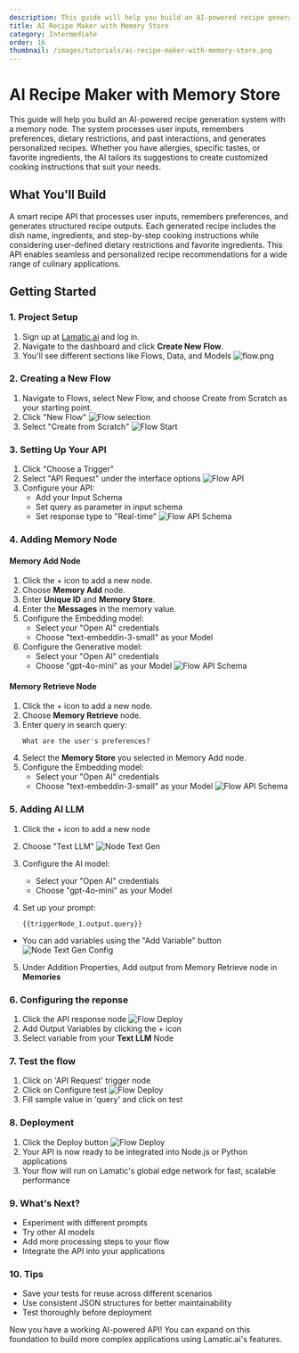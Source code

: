 ```yaml
---
description: This guide will help you build an AI-powered recipe generation system with memory. The system remembers user preferences, dietary restrictions, and past interactions to generate personalized recipes. Whether you have allergies, specific tastes, or favorite ingredients, the AI tailors its suggestions to create customized cooking instructions that suit your needs.
title: AI Recipe Maker with Memory Store
category: Intermediate
order: 16
thumbnail: /images/tutorials/ai-recipe-maker-with-memory-store.png
---
```


# AI Recipe Maker with Memory Store

This guide will help you build an AI-powered recipe generation system with a memory node. The system processes user inputs, remembers preferences, dietary restrictions, and past interactions, and generates personalized recipes. Whether you have allergies, specific tastes, or favorite ingredients, the AI tailors its suggestions to create customized cooking instructions that suit your needs.

## What You'll Build

A smart recipe API that processes user inputs, remembers preferences, and generates structured recipe outputs. Each generated recipe includes the dish name, ingredients, and step-by-step cooking instructions while considering user-defined dietary restrictions and favorite ingredients. This API enables seamless and personalized recipe recommendations for a wide range of culinary applications.

## Getting Started

### 1. Project Setup

1. Sign up at [Lamatic.ai](https://lamatic.ai/) and log in.
1. Navigate to the dashboard and click **Create New Flow**.
1. You'll see different sections like Flows, Data, and Models
   ![flow.png](./img/ai-review-responder/flow.png)

### 2. Creating a New Flow

1. Navigate to Flows, select New Flow, and choose Create from Scratch as your starting point.
2. Click "New Flow"
   ![Flow selection](./img/ai-review-responder/flow-select.png)
3. Select "Create from Scratch"
   ![Flow Start](./img/ai-review-responder/flow-start.png)

### 3. Setting Up Your API

1. Click "Choose a Trigger"
2. Select "API Request" under the interface options
   ![Flow API](./img/ai-review-responder/flow-step2.png)
3. Configure your API:
   - Add your Input Schema
   - Set query as parameter in input schema
   - Set response type to "Real-time"
     ![Flow API Schema](./img/recipe-gen-with-memory/api-schema.png)

### 4. Adding Memory Node

#### Memory Add Node

1. Click the + icon to add a new node.
2. Choose **Memory Add** node.
3. Enter **Unique ID** and **Memory Store**.
4. Enter the **Messages** in the memory value.
5. Configure the Embedding model:
   - Select your "Open AI" credentials
   - Choose "text-embeddin-3-small" as your Model
6. Configure the Generative model:
   - Select your "Open AI" credentials
   - Choose "gpt-4o-mini" as your Model
     ![Flow API Schema](./img/recipe-gen-with-memory/memory-node1.png)

#### Memory Retrieve Node

1. Click the + icon to add a new node.
2. Choose **Memory Retrieve** node.
3. Enter query in search query:
   ```
   What are the user's preferences?
   ```
4. Select the **Memory Store** you selected in Memory Add node.
5. Configure the Embedding model:
   - Select your "Open AI" credentials
   - Choose "text-embeddin-3-small" as your Model
     ![Flow API Schema](./img/recipe-gen-with-memory/memory-node2.png)

### 5. Adding AI LLM

1. Click the + icon to add a new node
2. Choose "Text LLM"
   ![Node Text Gen](./img/recipe-gen-with-memory/text-gen-node1.png)
3. Configure the AI model:
   - Select your "Open AI" credentials
   - Choose "gpt-4o-mini" as your Model
4. Set up your prompt:

   ```
   {{triggerNode_1.output.query}}

   ```

- You can add variables using the "Add Variable" button
  ![Node Text Gen Config](./img/recipe-gen-with-memory/text-gen-node2.png)

5. Under Addition Properties, Add output from Memory Retrieve node in **Memories**

### 6. Configuring the reponse

1. Click the API response node
   ![Flow Deploy](./img/recipe-gen-with-memory/response-node.png)
2. Add Output Variables by clicking the + icon
3. Select variable from your **Text LLM** Node

### 7. Test the flow

1. Click on 'API Request' trigger node
2. Click on Configure test
   ![Flow Deploy](./img/recipe-gen-with-memory/testing.png)
3. Fill sample value in 'query' and click on test

### 8. Deployment

1. Click the Deploy button
   ![Flow Deploy](./img/ai-review-responder/deploy.png)
2. Your API is now ready to be integrated into Node.js or Python applications
3. Your flow will run on Lamatic's global edge network for fast, scalable performance

### 9. What's Next?

- Experiment with different prompts
- Try other AI models
- Add more processing steps to your flow
- Integrate the API into your applications

### 10. Tips

- Save your tests for reuse across different scenarios
- Use consistent JSON structures for better maintainability
- Test thoroughly before deployment

Now you have a working AI-powered API! You can expand on this foundation to build more complex applications using Lamatic.ai's features.

